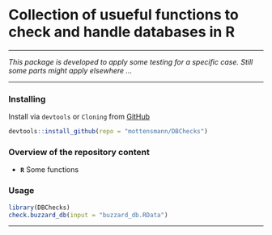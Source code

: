 # Collection of usueful functions to check and handle databases in R

***

*This package is developed to apply some testing for a specific case. Still some parts might apply elsewhere ...*

***

### Installing

Install via `devtools` or `Cloning` from [GitHub](https://github.com/mottensmann/DBChecks) 

```r
devtools::install_github(repo = "mottensmann/DBChecks")
```


### Overview of the repository content

-   **`R`** Some functions

### Usage

```r
library(DBChecks)
check.buzzard_db(input = "buzzard_db.RData")
```


***



